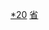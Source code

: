 {{Catnav|頁面分類|...|中国各省行政区划|贵州行政区划|贵州县级行政区}}
{{Catnav|頁面分類|...|县级行政区|市辖区}}

[[Category:贵州县级行政区|*20]]
[[Category:中國市轄區|省{{PAGENAME}}]]